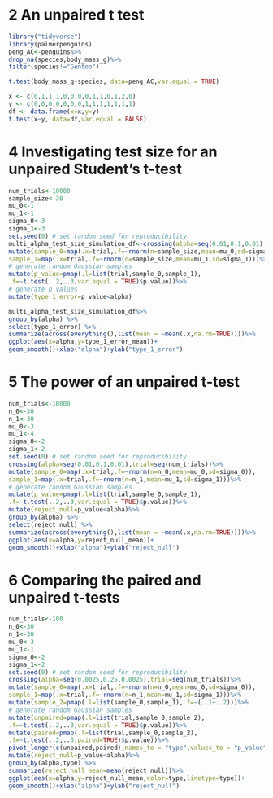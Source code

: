 # 2 An unpaired t test
```R
library("tidyverse")
library(palmerpenguins)
peng_AC<-penguins%>%
drop_na(species,body_mass_g)%>%
filter(species!="Gentoo")

t.test(body_mass_g~species, data=peng_AC,var.equal = TRUE)
```
```R
x <- c(0,1,1,1,0,0,0,0,1,1,0,1,2,0)
y <- c(0,0,0,0,0,0,0,1,1,1,1,1,1,1)
df <- data.frame(x=x,y=y)
t.test(x~y, data=df,var.equal = FALSE)
```
# 4 Investigating test size for an unpaired Student’s t-test
```R
num_trials<-10000
sample_size<-30
mu_0<-1
mu_1<-1
sigma_0<-3
sigma_1<-3
set.seed(0) # set random seed for reproducibility
multi_alpha_test_size_simulation_df<-crossing(alpha=seq(0.01,0.1,0.01),trial=seq(num_trials))%>%
mutate(sample_0=map(.x=trial,.f=~rnorm(n=sample_size,mean=mu_0,sd=sigma_0)),
sample_1=map(.x=trial,.f=~rnorm(n=sample_size,mean=mu_1,sd=sigma_1)))%>%
# generate random Gaussian samples
mutate(p_value=pmap(.l=list(trial,sample_0,sample_1),
.f=~t.test(..2,..3,var.equal = TRUE)$p.value))%>%
# generate p values
mutate(type_1_error=p_value<alpha)

multi_alpha_test_size_simulation_df%>%
group_by(alpha) %>% 
select(type_1_error) %>% 
summarize(across(everything(),list(mean = ~mean(.x,na.rm=TRUE))))%>%
ggplot(aes(x=alpha,y=type_1_error_mean))+
geom_smooth()+xlab("alpha")+ylab("type_1_error") 
```
# 5 The power of an unpaired t-test
```R
num_trials<-10000
n_0<-30
n_1<-30
mu_0<-3
mu_1<-4
sigma_0<-2
sigma_1<-2
set.seed(0) # set random seed for reproducibility
crossing(alpha=seq(0.01,0.1,0.01),trial=seq(num_trials))%>%
mutate(sample_0=map(.x=trial,.f=~rnorm(n=n_0,mean=mu_0,sd=sigma_0)),
sample_1=map(.x=trial,.f=~rnorm(n=n_1,mean=mu_1,sd=sigma_1)))%>%
# generate random Gaussian samples
mutate(p_value=pmap(.l=list(trial,sample_0,sample_1),
.f=~t.test(..2,..3,var.equal = TRUE)$p.value))%>%
mutate(reject_null=p_value<alpha)%>%
group_by(alpha) %>% 
select(reject_null) %>% 
summarize(across(everything(),list(mean = ~mean(.x,na.rm=TRUE))))%>%
ggplot(aes(x=alpha,y=reject_null_mean))+
geom_smooth()+xlab("alpha")+ylab("reject_null") 
```
# 6 Comparing the paired and unpaired t-tests
```R
num_trials<-100
n_0<-30
n_1<-30
mu_0<-3
mu_1<-1
sigma_0<-2
sigma_1<-2
set.seed(0) # set random seed for reproducibility
crossing(alpha=seq(0.0025,0.25,0.0025),trial=seq(num_trials))%>%
mutate(sample_0=map(.x=trial,.f=~rnorm(n=n_0,mean=mu_0,sd=sigma_0)),
sample_1=map(.x=trial,.f=~rnorm(n=n_1,mean=mu_1,sd=sigma_1)))%>%
mutate(sample_2=pmap(.l=list(sample_0,sample_1),.f=~(..1+..2)))%>%
# generate random Gaussian samples
mutate(unpaired=pmap(.l=list(trial,sample_0,sample_2),
.f=~t.test(..2,..3,var.equal = TRUE)$p.value))%>%
mutate(paired=pmap(.l=list(trial,sample_0,sample_2),
.f=~t.test(..2,..3,paired=TRUE)$p.value))%>%
pivot_longer(c(unpaired,paired),names_to = "type",values_to = "p_value") %>% 
mutate(reject_null=p_value<alpha)%>%
group_by(alpha,type) %>% 
summarize(reject_null_mean=mean(reject_null))%>%
ggplot(aes(x=alpha,y=reject_null_mean,color=type,linetype=type))+
geom_smooth()+xlab("alpha")+ylab("reject_null") 
```